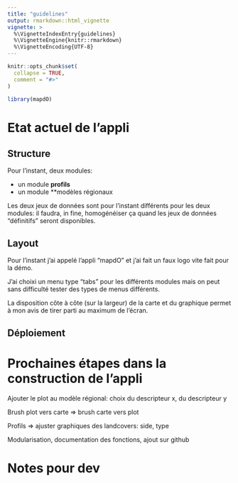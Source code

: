 ```yaml
---
title: "guidelines"
output: rmarkdown::html_vignette
vignette: >
  %\VignetteIndexEntry{guidelines}
  %\VignetteEngine{knitr::rmarkdown}
  %\VignetteEncoding{UTF-8}
---
```


```r
knitr::opts_chunk$set(
  collapse = TRUE,
  comment = "#>"
)
```

```r
library(mapdO)
```

# Etat actuel de l'appli

## Structure

Pour l'instant, deux modules:

- un module **profils**
- un module **modèles régionaux

Les deux jeux de données sont pour l'instant différents pour les deux modules: il faudra, in fine, homogénéiser ça quand les jeux de données "définitifs" seront disponibles.


## Layout

Pour l'instant j'ai appelé l'appli "mapdO" et j'ai fait un faux logo vite fait pour la démo.

J'ai choixi un menu type "tabs" pour les différents modules mais on peut sans difficulté tester des types de menus différents.

La disposition côte à côte (sur la largeur) de la carte et du graphique permet à mon avis de tirer parti au maximum de l'écran.

## Déploiement

# Prochaines étapes dans la construction de l'appli

Ajouter le plot au modèle régional: choix du descripteur x, du descripteur y

Brush plot vers carte => brush carte vers plot

Profils => ajuster graphiques des landcovers: side, type

Modularisation, documentation des fonctions, ajout sur github

# Notes pour dev





